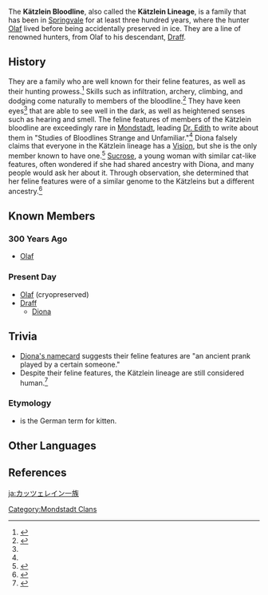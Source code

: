{{Terminology Infobox
|type         = Families
|region       = Mondstadt
}}
{{Quote|My ears and tail are no prop, they're real. Proof of my Kätzlein bloodline.|[[Diona]]}}
The '''Kätzlein Bloodline''', also called the '''Kätzlein Lineage''', is a family that has been in [[Springvale]] for at least three hundred years, where the hunter [[Olaf]] lived before being accidentally preserved in ice. They are a line of renowned hunters, from Olaf to his descendant, [[Draff]].

==History==
They are a family who are well known for their feline features, as well as their hunting prowess.<ref name="Umbertail">{{Ref/Wildlife|Umbertail Falcon}}</ref> Skills such as infiltration, archery, climbing, and dodging come naturally to members of the bloodline.<ref name="Diona Story 3">{{Ref/CS|Diona|3}}</ref> They have keen eyes<ref name="Umbertail" /> that are able to see well in the dark, as well as heightened senses such as hearing and smell. The feline features of members of the Kätzlein bloodline are exceedingly rare in [[Mondstadt]], leading [[Dr. Edith]] to write about them in "Studies of Bloodlines Strange and Unfamiliar."<ref name="Diona Story 3" /> Diona falsely claims that everyone in the Kätzlein lineage has a [[Vision]], but she is the only member known to have one.<ref>{{Ref/VO|Diona|About the Vision: Heirloom}}</ref>
[[Sucrose]], a young woman with similar cat-like features, often wondered if she had shared ancestry with Diona, and many people would ask her about it. Through observation, she determined that her feline features were of a similar genome to the Kätzleins but a different ancestry.<ref name="Sucrose Story 2">{{Ref/CS|Sucrose|2}}</ref>

==Known Members==
===300 Years Ago===
* [[Olaf]]

===Present Day===
* [[Olaf]] (cryopreserved)
* [[Draff]]
** [[Diona]]

==Trivia==
* [[Diona: Meow!|Diona's namecard]] suggests their feline features are "an ancient prank played by a certain someone."
* Despite their feline features, the Kätzlein lineage are still considered human.<ref>{{Ref/Quest|Cooking Showdown}}</ref>

===Etymology===
* {{de|Kätzlein}} is the German term for kitten.

==Other Languages==
{{Other Languages
|en       = Kätzlein Bloodline
|en_lang  = de
|en_tl    = Kitten Bloodline
|zhs      = 凯茨莱茵家族
|zhs_rm   = Kǎicíláiyīn Jiāzú
|zht      = 凱茨萊茵家族
|zht_rm   = Kǎicíláiyīn Jiāzú
|zh_tl    = Kätzlein Family
|ja       = カッツェレイン一族
|ja_rm    = Kattserein Ichizoku<ref>{{Ref/VO|Diona|ディオナ自身について…|ja|note=About Diona}}</ref>
|ja_tl    = Kätzlein Clan
|ko       = 캐츠라인 {{tt|가문|家門}}
|ko_tl    = Kätzlein Family
|es       = Sangre felinesa
|es_tl    = Feline Bloodline
|fr       = Lignée des Kätzlein
|fr_tl    = Kätzlein Lineage
|ru       = Кецлайн
|th       = ตระกูล Kätzlein
|th_rm    = Trakun Kätzlein
|th_tl    = Kätzlein Clan
|vi       = {{tt|Gia tộc|家族}} Kätzlein
|vi_tl    = Kätzlein Clan
|de       = Kätzlein-Blutlinie
|de_tl    = Kitten Bloodline
|id       = Keturunan Kätzlein
|id_tl    = Kätzlein Descendants
|pt       = Linhagem Kätzlein
|pt_tl    = Kätzlein Lineage
|tr       = Kätzlein Soyu
|tr_tl    = 
|it       = Stirpe del Kätzlein
|it_tl    = 
}}

==References==
{{Reflist|2}}
[[Category:Mondstadt Clans]]

[[ja:カッツェレイン一族]]